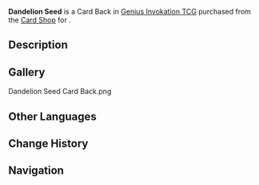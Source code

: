 {{About|the Card Back|the item|Dandelion Seed}}
{{Item Infobox
|title        = Dandelion Seed
|id           = 339017
|image        = Item Dandelion Seed Card Back.png
|type         = Card Backs
|quality      = 3
|description  = A [[Genius Invokation TCG]] card back that can be obtained and switched around. They say that card backs with different designs also come with minute differences in make and texture. Some players also make collecting card backs of different styles their pursuit and hobby.
|source1      = {{Sold By}}
}}
'''Dandelion Seed''' is a Card Back in [[Genius Invokation TCG]] purchased from the [[Card Shop]] for {{Item|Dandelion Seed|x=100}}.

==Description==
{{Description|Hope and patience are close companions.|Deck Design Settings Menu}}

==Gallery==
<gallery>
Dandelion Seed Card Back.png
</gallery>

==Other Languages==
{{Transclude|Dandelion Seed|Other Languages}}

==Change History==
{{Change History|3.3}}

==Navigation==
{{Genius Invokation TCG Navbox|Card Accessory}}